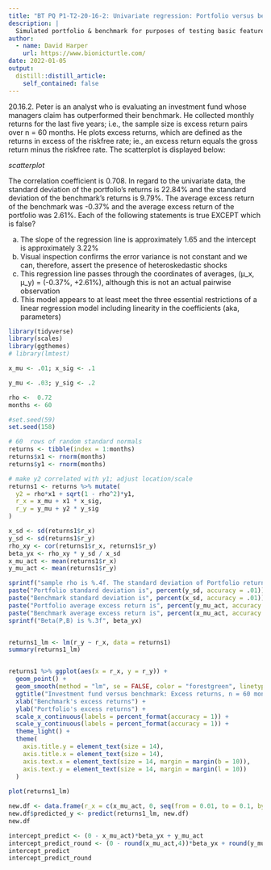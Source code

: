 ```yaml
---
title: "BT PQ P1-T2-20-16-2: Univariate regression: Portfolio versus benchmark returns"
description: |
  Simulated portfolio & benchmark for purposes of testing basic features of univariate regression
author:
  - name: David Harper
    url: https://www.bionicturtle.com/
date: 2022-01-05
output:
  distill::distill_article:
    self_contained: false
---
```


20.16.2. Peter is an analyst who is evaluating an investment fund whose managers claim has outperformed their benchmark. He collected monthly returns for the last five years; i.e., the sample size is excess return pairs over n = 60 months. He plots excess returns, which are defined as the returns in excess of the riskfree rate; ie., an excess return equals the gross return minus the riskfree rate. The scatterplot is displayed below:

*scatterplot*

The correlation coefficient is 0.708. In regard to the univariate data, the standard deviation of the portfolio's returns is 22.84% and the standard deviation of the benchmark's returns is 9.79%. The average excess return of the benchmark was -0.37% and the average excess return of the portfolio was 2.61%. Each of the following statements is true EXCEPT which is false?

a. The slope of the regression line is approximately 1.65 and the intercept is approximately 3.22%
b. Visual inspection confirms the error variance is not constant and we can, therefore, assert the presence of heteroskedastic shocks
c. This regression line passes through the coordinates of averages, (μ_x, μ_y) = (-0.37%, +2.61%), although this is not an actual pairwise observation
d. This model appears to at least meet the three essential restrictions of a linear regression model including linearity in the coefficients (aka, parameters)

```r
library(tidyverse)
library(scales)
library(ggthemes)
# library(lmtest)

x_mu <- .01; x_sig <- .1

y_mu <- .03; y_sig <- .2

rho <-  0.72
months <- 60

#set.seed(59)
set.seed(158)

# 60  rows of random standard normals
returns <- tibble(index = 1:months)
returns$x1 <- rnorm(months) 
returns$y1 <- rnorm(months)

# make y2 correlated with y1; adjust location/scale
returns1 <- returns %>% mutate(
  y2 = rho*x1 + sqrt(1 - rho^2)*y1,
  r_x = x_mu + x1 * x_sig,
  r_y = y_mu + y2 * y_sig
)

x_sd <- sd(returns1$r_x)
y_sd <- sd(returns1$r_y)
rho_xy <- cor(returns1$r_x, returns1$r_y)
beta_yx <- rho_xy * y_sd / x_sd
x_mu_act <- mean(returns1$r_x)
y_mu_act <- mean(returns1$r_y)

sprintf("sample rho is %.4f. The standard deviation of Portfolio returns is ", rho_xy)
paste("Portfolio standard deviation is", percent(y_sd, accuracy = .01))
paste("Benchmark standard deviation is", percent(x_sd, accuracy = .01))
paste("Portfolio average excess return is", percent(y_mu_act, accuracy = .01))
paste("Benchmark average excess return is", percent(x_mu_act, accuracy = .01))
sprintf("Beta(P,B) is %.3f", beta_yx) 


returns1_lm <- lm(r_y ~ r_x, data = returns1)
summary(returns1_lm)


returns1 %>% ggplot(aes(x = r_x, y = r_y)) +
  geom_point() +
  geom_smooth(method = "lm", se = FALSE, color = "forestgreen", linetype = "longdash", size = 1.5) +
  ggtitle("Investment fund versus benchmark: Excess returns, n = 60 months") +
  xlab("Benchmark's excess returns") +
  ylab("Portfolio's excess returns") +
  scale_x_continuous(labels = percent_format(accuracy = 1)) +
  scale_y_continuous(labels = percent_format(accuracy = 1)) +
  theme_light() +
  theme(
    axis.title.y = element_text(size = 14),
    axis.title.x = element_text(size = 14),
    axis.text.x = element_text(size = 14, margin = margin(b = 10)),
    axis.text.y = element_text(size = 14, margin = margin(l = 10))
  )
  
plot(returns1_lm)

new.df <- data.frame(r_x = c(x_mu_act, 0, seq(from = 0.01, to = 0.1, by = .01)))
new.df$predicted_y <- predict(returns1_lm, new.df)
new.df

intercept_predict <- (0 - x_mu_act)*beta_yx + y_mu_act
intercept_predict_round <- (0 - round(x_mu_act,4))*beta_yx + round(y_mu_act,4)
intercept_predict
intercept_predict_round

```


